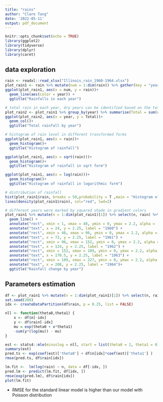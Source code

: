 ```yaml
---
title: "rains"
author: "Clare Tang"
date: '2022-05-11'
output: pdf_document
---
```


```r
knitr::opts_chunk$set(echo = TRUE)
library(ggplot2)
library(tidyverse)
library(dplyr)
library(caret)
```

## data exploration

```r
rain <- readxl::read_xlsx("Illinois_rain_1960-1964.xlsx")
plot_rain1 <- rain %>% mutate(num = 1:dim(rain)) %>% gather(key = "year", value = "rain", -num) %>% drop_na()
ggplot(plot_rain1, aes(x = num, y = rain))+
  geom_line(aes(color = year)) + 
  ggtitle("Rainfalls in each year")

# total rain in each year, dry years can be identified based on the total rainfall level
plot_rain2 <- plot_rain1 %>% group_by(year) %>% summarise(Total = sum(rain))
ggplot(plot_rain2, aes(x = year, y = Total))+
  geom_col()+
  ggtitle("Total rainfall by year")

# histogram of rain level in different transformed forms
ggplot(plot_rain1, aes(x = rain))+
  geom_histogram()+
  ggtitle("Histogram of rainfall")

ggplot(plot_rain1, aes(x = sqrt(rain)))+
  geom_histogram()+
  ggtitle("Histogram of rainfall in sqrt form")

ggplot(plot_rain1, aes(x = log(rain)))+
  geom_histogram()+
  ggtitle("Histogram of rainfall in logarithmic form")

# distribution of rainfall
hist(plot_rain1$rain, breaks = 50,probability = T ,main = "Histogram of rain level over 5 years", xlab = "rain level")
lines(density(plot_rain1$rain), col="red", lwd=2)

# different years were marked by squared shade in gradient colors
plot_rain1 %>% mutate(n = 1:dim(plot_rain1)[1]) %>% select(n, rain) %>% ggplot(aes(x = n, y = rain))+
  geom_line() + 
  annotate("rect", xmin = 1, xmax = 48, ymin = 0, ymax = 2.2, alpha = .1,fill = "red") +
  annotate("text", x = 24, y = 2.25, label = "1960") +
  annotate("rect", xmin = 48, xmax = 96, ymin = 0, ymax = 2.2, alpha = .2,fill = "red") +
  annotate("text", x = 72, y = 2.25, label = "1961") +
  annotate("rect", xmin = 96, xmax = 152, ymin = 0, ymax = 2.2, alpha = .3,fill = "red") + 
  annotate("text", x = 124, y = 2.25, label = "1962") +
  annotate("rect", xmin = 152, xmax = 189, ymin = 0, ymax = 2.2, alpha = .4,fill = "red") +
  annotate("text", x = 170.5, y = 2.25, label = "1963") +
  annotate("rect", xmin = 189, xmax = 227, ymin = 0, ymax = 2.2, alpha = .5,fill = "red") +
  annotate("text", x = 208, y = 2.25, label = "1964")+
  ggtitle("Rainfall change by year")


```

## Parameters estimation

```r
df <- plot_rain1 %>% mutate(n = 1:dim(plot_rain1)[1]) %>% select(n, rain) 
set.seed(200)
idx <- createDataPartition(df$rain, p = 0.25, list = FALSE)

nll <- function(theta0,theta1) {
    x <- df$n[-idx]
    y <- df$rain[-idx]
    mu = exp(theta0 + x*theta1)
    -sum(y*(log(mu)) - mu)
}

est <- stats4::mle(minuslog = nll, start = list(theta0 = 2, theta1 = 0))
summary(est)
pred.ts <- exp(coef(est)['theta0'] + df$n[idx]*coef(est)['theta1'] )
rmse(pred.ts, df$rain[idx])

lm.fit <-  lm(log(rain) ~ n, data = df[-idx, ])
pred.lm <- predict(lm.fit, df[idx, ])
rmse(exp(pred.lm), df$rain[idx])
plot(lm.fit)

```

- RMSE for the standard linear model is higher than our model with Poisson distribution

